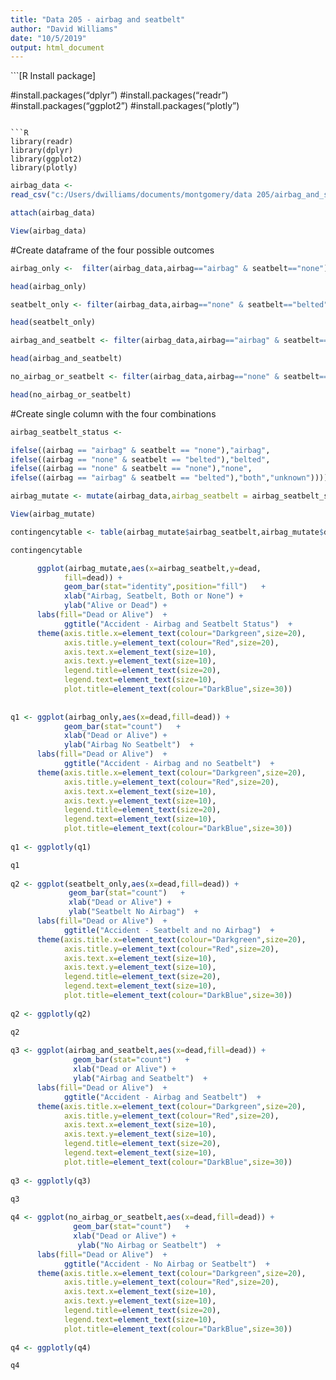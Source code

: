 ---
title: "Data 205 - airbag and seatbelt"
author: "David Williams"
date: "10/5/2019"
output: html_document
---


```[R Install package]

#install.packages("dplyr")
#install.packages("readr")
#install.packages("ggplot2")
#install.packages("plotly")

```

```{R   load package}

library(readr)
library(dplyr)
library(ggplot2)
library(plotly)

```

```{R read air bag file}

airbag_data <- 
read_csv("c:/Users/dwilliams/documents/montgomery/data 205/airbag_and_seatbelt.csv")

attach(airbag_data)

View(airbag_data)

```

#Create dataframe of the four possible outcomes

```{R Create four dataframes}

airbag_only <-  filter(airbag_data,airbag=="airbag" & seatbelt=="none")

head(airbag_only)

seatbelt_only <- filter(airbag_data,airbag=="none" & seatbelt=="belted")

head(seatbelt_only)

airbag_and_seatbelt <- filter(airbag_data,airbag=="airbag" & seatbelt=="belted")

head(airbag_and_seatbelt)

no_airbag_or_seatbelt <- filter(airbag_data,airbag=="none" & seatbelt=="none")

head(no_airbag_or_seatbelt)

```
#Create single column with the four combinations

```{R  Combine airbag column and seatbelt column}

airbag_seatbelt_status <-

ifelse((airbag == "airbag" & seatbelt == "none"),"airbag",
ifelse((airbag == "none" & seatbelt == "belted"),"belted",
ifelse((airbag == "none" & seatbelt == "none"),"none",
ifelse((airbag == "airbag" & seatbelt == "belted"),"both","unknown"))))

airbag_mutate <- mutate(airbag_data,airbag_seatbelt = airbag_seatbelt_status)

View(airbag_mutate)

```

```{R visualization}

contingencytable <- table(airbag_mutate$airbag_seatbelt,airbag_mutate$dead)

contingencytable

      ggplot(airbag_mutate,aes(x=airbag_seatbelt,y=dead, 
            fill=dead)) +
            geom_bar(stat="identity",position="fill")   +
            xlab("Airbag, Seatbelt, Both or None") +
            ylab("Alive or Dead") +
      labs(fill="Dead or Alive")  +
            ggtitle("Accident - Airbag and Seatbelt Status")  +
      theme(axis.title.x=element_text(colour="Darkgreen",size=20),
            axis.title.y=element_text(colour="Red",size=20),
            axis.text.x=element_text(size=10),
            axis.text.y=element_text(size=10),
            legend.title=element_text(size=20),
            legend.text=element_text(size=10),
            plot.title=element_text(colour="DarkBlue",size=30))
            
  
q1 <- ggplot(airbag_only,aes(x=dead,fill=dead)) +
            geom_bar(stat="count")   +
            xlab("Dead or Alive") +
            ylab("Airbag No Seatbelt")  +
      labs(fill="Dead or Alive")  +
            ggtitle("Accident - Airbag and no Seatbelt")  +
      theme(axis.title.x=element_text(colour="Darkgreen",size=20),
            axis.title.y=element_text(colour="Red",size=20),
            axis.text.x=element_text(size=10),
            axis.text.y=element_text(size=10),
            legend.title=element_text(size=20),
            legend.text=element_text(size=10),
            plot.title=element_text(colour="DarkBlue",size=30))
            
q1 <- ggplotly(q1)

q1
            
q2 <- ggplot(seatbelt_only,aes(x=dead,fill=dead)) +
             geom_bar(stat="count")   +
             xlab("Dead or Alive") +
             ylab("Seatbelt No Airbag")  +
      labs(fill="Dead or Alive")  +
            ggtitle("Accident - Seatbelt and no Airbag")  +
      theme(axis.title.x=element_text(colour="Darkgreen",size=20),
            axis.title.y=element_text(colour="Red",size=20),
            axis.text.x=element_text(size=10),
            axis.text.y=element_text(size=10),
            legend.title=element_text(size=20),
            legend.text=element_text(size=10),
            plot.title=element_text(colour="DarkBlue",size=30))
            
q2 <- ggplotly(q2)

q2
            
q3 <- ggplot(airbag_and_seatbelt,aes(x=dead,fill=dead)) +
              geom_bar(stat="count")   +
              xlab("Dead or Alive") +
              ylab("Airbag and Seatbelt")  +
      labs(fill="Dead or Alive")  +
            ggtitle("Accident - Airbag and Seatbelt")  +
      theme(axis.title.x=element_text(colour="Darkgreen",size=20),
            axis.title.y=element_text(colour="Red",size=20),
            axis.text.x=element_text(size=10),
            axis.text.y=element_text(size=10),
            legend.title=element_text(size=20),
            legend.text=element_text(size=10),
            plot.title=element_text(colour="DarkBlue",size=30))
            
q3 <- ggplotly(q3)

q3
            
q4 <- ggplot(no_airbag_or_seatbelt,aes(x=dead,fill=dead)) +
              geom_bar(stat="count")   +
              xlab("Dead or Alive") +
               ylab("No Airbag or Seatbelt")  +
      labs(fill="Dead or Alive")  +
            ggtitle("Accident - No Airbag or Seatbelt")  +
      theme(axis.title.x=element_text(colour="Darkgreen",size=20),
            axis.title.y=element_text(colour="Red",size=20),
            axis.text.x=element_text(size=10),
            axis.text.y=element_text(size=10),
            legend.title=element_text(size=20),
            legend.text=element_text(size=10),
            plot.title=element_text(colour="DarkBlue",size=30))
            
q4 <- ggplotly(q4)

q4
            
```
